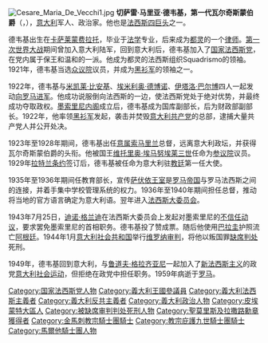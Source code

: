 {{unreferenced|time=2016-12-11T10:27:20+00:00}}
[[File:Cesare_Maria_De_Vecchi1.jpg|thumb]]
'''切萨雷·马里亚·德韦基，第一代瓦尔奇斯蒙伯爵'''（{{lang-it|Cesare Maria De Vecchi, I Conte di Val Cismon}}，{{bd|1884年|11月14日|1959年|7月23日|}}），[[意大利|意大利]]军人、政治家。他也是[[法西斯四巨头|法西斯四巨头]]之一。

德韦基出生在[[卡萨莱蒙费拉托|卡萨莱蒙费拉托]]，毕业于[[法学|法学]]专业，后来成为[[都灵|都灵]]的一个[[律师|律师]]。[[第一次世界大战|第一次世界大战]]期间曾加入意大利陆军，回到意大利后，德韦基加入了[[国家法西斯党|国家法西斯党]]，在党内属于保王和温和的一派。他成为都灵的法西斯组织Squadrismo的领袖。1921年，德韦基当选[[众议院_(意大利)|众议院]]议员，并成为[[黑衫军|黑衫军]]的领袖之一。

1922年，德韦基与[[米凯莱·比安基|米凯莱·比安基]]、[[埃米利奥·德博诺|埃米利奥·德博诺]]、[[伊塔洛·巴尔博|伊塔洛·巴尔博]]四人一起发动[[向罗马进军|向罗马进军]]。他成功说服{{link-en|安东尼奥·萨兰德拉|Antonio Salandra}}倒向法西斯的一边，使法西斯党处于绝对优势，并最终成功夺取政权。[[墨索里尼内阁|墨索里尼内阁]]成立后，德韦基成为国库副部长，后为财政部副部长。1922年，他率领[[黑衫军|黑衫军]]发起{{link-en|1922年都灵大屠杀|1922 Turin Massacre|都灵大屠杀}}，袭击并焚毁[[意大利共产党_(1921年)|意大利共产党]]的总部，逮捕大量共产党人并公开处决。

1923年至1928年期间，德韦基出任[[意属索马里兰|意属索马里兰]]总督，远离意大利政坛，并获得瓦尔奇斯蒙伯爵的头衔。他被国王[[维托里奥·埃马努埃莱三世|维托里奥·埃马努埃莱三世]]任命为[[参议院_(意大利)|参议院]]议员。1929年[[拉特兰条约|拉特兰条约]]签订后，德韦基被任命为意大利驻[[梵蒂冈|教廷]]第一任大使。

1935年至1936年期间任教育部长，宣传[[萨伏依王朝|萨伏依王室]]是[[罗马帝国|罗马帝国]]与罗马法西斯之间的连接，并着手集中学校管理系统的权力。1936年至1940年期间担任{{link-en|意属爱琴海诸岛|Italian Islands of the Aegean}}总督，推动将当地的官方语言确定为意大利语。翌年进入[[法西斯大委员会|法西斯大委员会]]。

1943年7月25日，[[迪诺·格兰迪|迪诺·格兰迪]]在法西斯大委员会上发起对墨索里尼的[[格兰迪决议|不信任动议]]，要求罢免墨索里尼的首相职务。德韦基投了赞成票。随后他使用[[巴拉圭|巴拉圭]]护照流亡[[阿根廷|阿根廷]]。1944年1月[[意大利社会共和国|意大利社会共和国]]举行[[维罗纳审判|维罗纳审判]]，将他以叛国罪[[缺席审判|缺席判处]]死刑。

1949年，德韦基回到意大利，与[[鲁道夫·格拉齐亚尼|鲁道夫·格拉齐亚尼]]一起加入了[[新法西斯主义|新法西斯主义]]的政党[[意大利社会运动|意大利社会运动]]，但拒绝在政党中担任职务。1959年病逝于[[罗马|罗马]]。

{{墨索里尼内阁}}
{{Authority control}}
[[Category:国家法西斯党人物|Category:国家法西斯党人物]]
[[Category:義大利王國參議員|Category:義大利王國參議員]]
[[Category:義大利法西斯主義者|Category:義大利法西斯主義者]]
[[Category:義大利反共主義者|Category:義大利反共主義者]]
[[Category:義大利政治人物|Category:義大利政治人物]]
[[Category:皮埃蒙特大區人|Category:皮埃蒙特大區人]]
[[Category:被缺席审判判处死刑人物|Category:被缺席审判判处死刑人物]]
[[Category:聖莫里斯及拉撒路勳章獲得者|Category:聖莫里斯及拉撒路勳章獲得者]]
[[Category:金馬刺教宗騎士團騎士|Category:金馬刺教宗騎士團騎士]]
[[Category:教宗庇護九世騎士團騎士|Category:教宗庇護九世騎士團騎士]]
[[Category:馬爾他騎士團人物|Category:馬爾他騎士團人物]]
